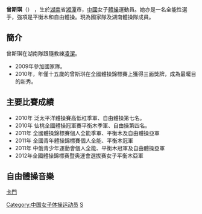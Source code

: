 {{BLP unsourced|time=2011-05-14T19:46:00+00:00}}
{{Infobox Gymnast
|gymnastname= 曾斯琪
|fullname  = 曾斯琪
|nickname  = 
|country   = {{CHN}}
|formercountry= 
|hometown= {{CHN}} [[湖南省|湖南省]] [[湘潭|湘潭]]
|birthdate= {{birth_date_and_age|1996|2|5}}
|birthplace= {{CHN}}
|deathdate=
|deathplace=
|discipline= 女子[[體操|體操]] 
|headcoach= 劉桂成、何花
}}

'''曾斯琪'''（{{bd|1996年|2月5日|catIdx=T}}） ，生於[[湖南|湖南]]省[[湘潭|湘潭]]市，[[中國|中國]]女子[[體操|體操]]運動員。她亦是一名全能性選手，強項是平衡木和自由體操。現為國家隊及湖南體操隊成員。
== 簡介 ==
曾斯琪在湖南隊跟隨教練[[凌潔|凌潔]]。
*2009年參加國家隊。
*2010年，年僅十五歲的曾斯琪在全國體操錦標賽上獲得三面獎牌，成為最曯目的新秀。
== 主要比賽成績 ==
*2010年 泛太平洋體操賽高低杠季軍、自由體操第七名。
*2010年 仙桃全國體操冠軍賽平衡木季軍、自由操第四名。
*2011年 全國體操錦標賽個人全能季軍、平衡木及自由體操亞軍
*2011年 全國青年體操錦標賽個人全能、平衡木冠軍
*2011年 中俄青少年運動會個人全能、平衡木冠軍及自由體操亞軍
*2012年全國體操錦標赛暨奥運會選拔赛女子平衡木亞軍

== 自由體操音樂 ==
[[卡門|卡門]]

{{DEFAULTSORT:Zeng Siqi}}

[[Category:中国女子体操运动员|Category:中国女子体操运动员]]
[[Category:曾姓|S]]